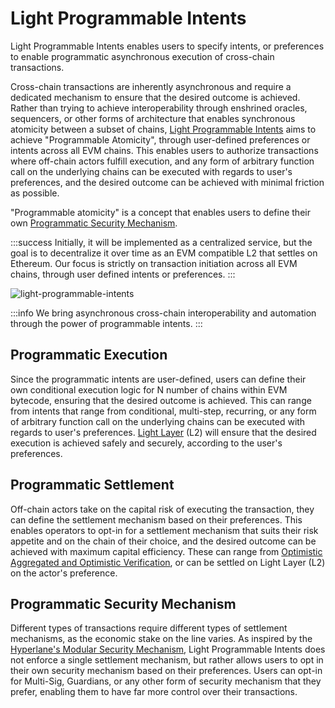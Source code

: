 # Light Programmable Intents

Light Programmable Intents enables users to specify intents, or preferences to enable programmatic asynchronous execution of cross-chain transactions.

Cross-chain transactions are inherently asynchronous and require a dedicated mechanism to ensure that the desired outcome is achieved.
Rather than trying to achieve interoperability through enshrined oracles, sequencers, or other forms of architecture that enables synchronous atomicity between a subset of chains, [Light Programmable Intents](/light-programmable-intents) aims to achieve "Programmable Atomicity", through user-defined preferences or intents across all EVM chains.
This enables users to authorize transactions where off-chain actors fulfill execution, and any form of arbitrary function call on the underlying chains can be executed with regards to user's preferences, and the desired outcome can be achieved with minimal friction as possible.

"Programmable atomicity" is a concept that enables users to define their own [Programmatic Security Mechanism](/light-programmable-intents#programmatic-security-mechanism).

:::success
Initially, it will be implemented as a centralized service, but the goal is to decentralize it over time as an EVM compatible L2 that settles on Ethereum.
Our focus is strictly on transaction initiation across all EVM chains, through user defined intents or preferences.
:::

![light-programmable-intents](/light-programmable-intents.png)

:::info
We bring asynchronous cross-chain interoperability and automation through the power of programmable intents.
:::

## Programmatic Execution

Since the programmatic intents are user-defined, users can define their own conditional execution logic for N number of chains within EVM bytecode, ensuring that the desired outcome is achieved.
This can range from intents that range from conditional, multi-step, recurring, or any form of arbitrary function call on the underlying chains can be executed with regards to user's preferences.
[Light Layer](/features/light-layer) (L2) will ensure that the desired execution is achieved safely and securely, according to the user's preferences.

## Programmatic Settlement

Off-chain actors take on the capital risk of executing the transaction, they can define the settlement mechanism based on their preferences.
This enables operators to opt-in for a settlement mechanism that suits their risk appetite and on the chain of their choice, and the desired outcome can be achieved with maximum capital efficiency.
These can range from [Optimistic Aggregated and Optimistic Verification](https://docs.across.to/concepts/intents-architecture-in-across), or can be settled on Light Layer (L2) on the actor's preference.

## Programmatic Security Mechanism

Different types of transactions require different types of settlement mechanisms, as the economic stake on the line varies.
As inspired by the [Hyperlane's Modular Security Mechanism](https://docs.hyperlane.xyz/docs/protocol/ISM/modular-security), Light Programmable Intents does not enforce a single settlement mechanism, but rather allows users to opt in their own security mechanism based on their preferences.
Users can opt-in for Multi-Sig, Guardians, or any other form of security mechanism that they prefer, enabling them to have far more control over their transactions.
